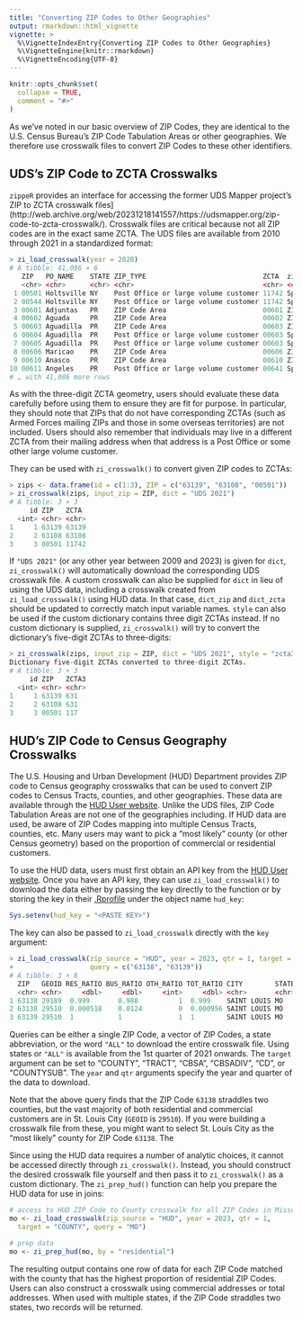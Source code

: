 ```yaml
---
title: "Converting ZIP Codes to Other Geographies"
output: rmarkdown::html_vignette
vignette: >
  %\VignetteIndexEntry{Converting ZIP Codes to Other Geographies}
  %\VignetteEngine{knitr::rmarkdown}
  %\VignetteEncoding{UTF-8}
---
```


```r
knitr::opts_chunk$set(
  collapse = TRUE,
  comment = "#>"
)
```

As we've noted in our basic overview of ZIP Codes, they are identical to the U.S. Census Bureau's ZIP Code Tabulation Areas or other geographies. We therefore use crosswalk files to convert ZIP Codes to these other identifiers. 

## UDS's ZIP Code to ZCTA Crosswalks
`zippeR` provides an interface for accessing the former UDS Mapper project's ZIP to ZCTA crosswalk files](http://web.archive.org/web/20231218141557/https://udsmapper.org/zip-code-to-zcta-crosswalk/). Crosswalk files are critical because not all ZIP codes are in the exact same ZCTA. The UDS files are available from 2010 through 2021 in a standardized format:

```r
> zi_load_crosswalk(year = 2020)
# A tibble: 41,096 × 6                                                                                                                                                                                 
   ZIP   PO_NAME    STATE ZIP_TYPE                             ZCTA  zip_join_type       
   <chr> <chr>      <chr> <chr>                                <chr> <chr>               
 1 00501 Holtsville NY    Post Office or large volume customer 11742 Spatial join to ZCTA
 2 00544 Holtsville NY    Post Office or large volume customer 11742 Spatial join to ZCTA
 3 00601 Adjuntas   PR    ZIP Code Area                        00601 ZIP Matches ZCTA    
 4 00602 Aguada     PR    ZIP Code Area                        00602 ZIP Matches ZCTA    
 5 00603 Aguadilla  PR    ZIP Code Area                        00603 ZIP Matches ZCTA    
 6 00604 Aguadilla  PR    Post Office or large volume customer 00603 Spatial join to ZCTA
 7 00605 Aguadilla  PR    Post Office or large volume customer 00603 Spatial join to ZCTA
 8 00606 Maricao    PR    ZIP Code Area                        00606 ZIP Matches ZCTA    
 9 00610 Anasco     PR    ZIP Code Area                        00610 ZIP Matches ZCTA    
10 00611 Angeles    PR    Post Office or large volume customer 00641 Spatial join to ZCTA
# … with 41,086 more rows
```

As with the three-digit ZCTA geometry, users should evaluate these data carefully before using them to ensure they are fit for purpose. In particular, they should note that ZIPs that do not have corresponding ZCTAs (such as Armed Forces mailing ZIPs and those in some overseas territories) are not included. Users should also remember that individuals may live in a different ZCTA from their mailing address when that address is a Post Office or some other large volume customer.

They can be used with `zi_crosswalk()` to convert given ZIP codes to ZCTAs:

```r
> zips <- data.frame(id = c(1:3), ZIP = c("63139", "63108", "00501"))
> zi_crosswalk(zips, input_zip = ZIP, dict = "UDS 2021") 
# A tibble: 3 × 3                                                                                                                                                                                      
     id ZIP   ZCTA 
  <int> <chr> <chr>
1     1 63139 63139
2     2 63108 63108
3     3 00501 11742
```

If `"UDS 2021"` (or any other year between 2009 and 2023) is given for `dict`, `zi_crosswalk()` will automatically download the corresponding UDS crosswalk file. A custom crosswalk can also be supplied for `dict` in lieu of using the UDS data, including a crosswalk created from `zi_load_crosswalk()` using HUD data. In that case, `dict_zip` and `dict_zcta` should be updated to correctly match input variable names. `style` can also be used if the custom dictionary contains three digit ZCTAs instead. If no custom dictionary is supplied, `zi_crosswalk()` will try to convert the dictionary's five-digit ZCTAs to three-digits:

```r
> zi_crosswalk(zips, input_zip = ZIP, dict = "UDS 2021", style = "zcta3") 
Dictionary five-digit ZCTAs converted to three-digit ZCTAs.                                                                                                                                            
# A tibble: 3 × 3
     id ZIP   ZCTA3
  <int> <chr> <chr>
1     1 63139 631  
2     2 63108 631  
3     3 00501 117  
```

## HUD's ZIP Code to Census Geography Crosswalks

The U.S. Housing and Urban Development (HUD) Department provides ZIP code to Census geography crosswalks that can be used to convert ZIP codes to Census Tracts, counties, and other geographies. These data are available through the [HUD User website](https://www.huduser.gov/portal/datasets/usps_crosswalk.html). Unlike the UDS files, ZIP Code Tabulation Areas are not one of the geographies including. If HUD data are used, be aware of ZIP Codes mapping into multiple Census Tracts, counties, etc. Many users may want to pick a "most likely" county (or other Census geometry) based on the proportion of commercial or residential customers.

To use the HUD data, users must first obtain an API key from the [HUD User website](https://www.huduser.gov/portal/dataset/uspszip-api.html). Once you have an API key, they can use `zi_load_crosswalk()` to download the data either by passing the key directly to the function or by storing the key in their [.Rprofile](https://support.posit.co/hc/en-us/articles/360047157094-Managing-R-with-Rprofile-Renviron-Rprofile-site-Renviron-site-rsession-conf-and-repos-conf) under the object name `hud_key`:

```r
Sys.setenv(hud_key = "<PASTE KEY>")
```

The key can also be passed to `zi_load_crosswalk` directly with the `key` argument:

```r
> zi_load_crosswalk(zip_source = "HUD", year = 2023, qtr = 1, target = "COUNTY",
+                   query = c("63138", "63139"))
# A tibble: 3 × 8
  ZIP   GEOID RES_RATIO BUS_RATIO OTH_RATIO TOT_RATIO CITY        STATE
  <chr> <chr>     <dbl>     <dbl>     <int>     <dbl> <chr>       <chr>
1 63138 29189  0.999       0.988          1  0.999    SAINT LOUIS MO   
2 63138 29510  0.000518    0.0124         0  0.000956 SAINT LOUIS MO   
3 63139 29510  1           1              1  1        SAINT LOUIS MO 
```

Queries can be either a single ZIP Code, a vector of ZIP Codes, a state abbreviation, or the word `"ALL"` to download the entire crosswalk file. Using states or `"ALL"` is available from the 1st quarter of 2021 onwards. The `target` argument can be set to "COUNTY", "TRACT", "CBSA", "CBSADIV", "CD", or "COUNTYSUB". The `year` and `qtr` arguments specify the year and quarter of the data to download.

Note that the above query finds that the ZIP Code `63138` straddles two counties, but the vast majority of both residential and commercial customers are in St. Louis City (`GEOID` is `29510`). If you were building a crosswalk file from these, you might want to select St. Louis City as the "most likely" county for ZIP Code `63138`. The 

Since using the HUD data requires a number of analytic choices, it cannot be accessed directly through `zi_crosswalk()`. Instead, you should construct the desired crosswalk file yourself and then pass it to `zi_crosswalk()` as a custom dictionary. The `zi_prep_hud()` function can help you prepare the HUD data for use in joins:

```r
# access to HUD ZIP Code to County crosswalk for all ZIP Codes in Missouri
mo <- zi_load_crosswalk(zip_source = "HUD", year = 2023, qtr = 1, 
  target = "COUNTY", query = "MO")

# prep data
mo <- zi_prep_hud(mo, by = "residential")
```

The resulting output contains one row of data for each ZIP Code matched with the county that has the highest proportion of residential ZIP Codes. Users can also construct a crosswalk using commercial addresses or total addresses. When used with multiple states, if the ZIP Code straddles two states, two records will be returned.
